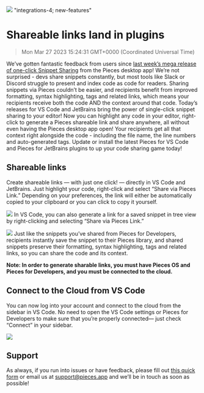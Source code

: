 ![](https://uploads-ssl.webflow.com/6143afec68f555387049efb3/630d822a169f6c0cf925c7cf_ezgif_com-gif-maker52_5c23b41552baee68e901a3b40ce3eb37_2000.png)
"integrations-4; new-features"
# Shareable links land in plugins
> Mon Mar 27 2023 15:24:31 GMT+0000 (Coordinated Universal Time)

We’ve gotten fantastic feedback from users since <a href="https://updates.pieces.app/announcements/1-6-0-share-snippets-with-one-click" target="_blank" rel="noopener noreferrer">last week’s mega release of one-click Snippet Sharing</a> from the Pieces desktop app!
We’re not surprised - devs share snippets constantly, but most tools like Slack or Discord struggle to present and index code as code for readers. Sharing snippets via Pieces couldn’t be easier, and recipients benefit from improved formatting, syntax highlighting, tags and related links, which means your recipients receive both the code AND the context around that code.
Today’s releases for VS Code and JetBrains bring the power of single-click snippet sharing to your editor! Now you can highlight any code in your editor, right-click to generate a Pieces shareable link and share anywhere, all without even having the Pieces desktop app open! Your recipients get all that context right alongside the code - including the file name, the line numbers and auto-generated tags.
Update or install the latest Pieces for VS Code and Pieces for JetBrains plugins to up your code sharing game today!

## Shareable links
Create shareable links — with just one click! — directly in VS Code and JetBrains. Just highlight your code, right-click and select “Share via Pieces Link.” Depending on your preferences, the link will either be automatically copied to your clipboard or you can click to copy it yourself.

![](https://uploads-ssl.webflow.com/6143afec68f555387049efb3/630d822b169f6c080d25c7d2_1uif2t8o8fu4j8oqaa2hhmv8t74n_ae4a6fcec382d36124677977040768f8.gif)
In VS Code, you can also generate a link for a saved snippet in tree view by right-clicking and selecting “Share via Pieces Link.”

![](https://uploads-ssl.webflow.com/6143afec68f555387049efb3/630d822b169f6c63a525c7d0_9k6bx82a9fstxpy0jjn94k0vok5v_68c6d422cb88995a3b655b1d5d754d09.gif)
Just like the snippets you’ve shared from Pieces for Developers, recipients instantly save the snippet to their Pieces library, and shared snippets preserve their formatting, syntax highlighting, tags and related links, so you can share the code and its context.

**Note: In order to generate sharable links, you must have Pieces OS and Pieces for Developers, and you must be connected to the cloud.**

## Connect to the Cloud from VS Code
You can now log into your account and connect to the cloud from the sidebar in VS Code. No need to open the VS Code settings or Pieces for Developers to make sure that you’re properly connected— just check “Connect” in your sidebar.

![](https://uploads-ssl.webflow.com/6143afec68f555387049efb3/630d822b169f6cac8525c7d1_ezgif_com-gif-maker51_ecd9831d8e4e9aaf5403f46269153855_800.png)

## Support
As always, if you run into issues or have feedback, please fill out <a href="https://getpieces.typeform.com/to/mCjBSIjF" target="_blank" rel="noopener noreferrer">this quick form</a> or email us at <a href="mailto:support@pieces.app" target="_blank" rel="noopener noreferrer">support@pieces.app</a> and we’ll be in touch as soon as possible!